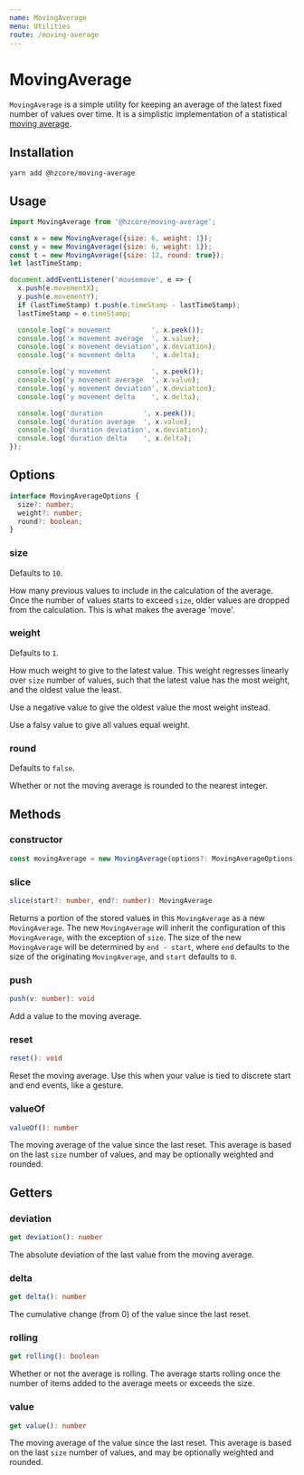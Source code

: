 ```yaml
---
name: MovingAverage
menu: Utilities
route: /moving-average
---
```


# MovingAverage

`MovingAverage` is a simple utility for keeping an average
of the latest fixed number of values over time. It is a simplistic
implementation of a statistical [moving average].

## Installation

```shell
yarn add @hzcore/moving-average
```

## Usage

```js
import MovingAverage from '@hzcore/moving-average';

const x = new MovingAverage({size: 6, weight: 1});
const y = new MovingAverage({size: 6, weight: 1});
const t = new MovingAverage({size: 12, round: true});
let lastTimeStamp;

document.addEventListener('mousemove', e => {
  x.push(e.movementX);
  y.push(e.movementY);
  if (lastTimeStamp) t.push(e.timeStamp - lastTimeStamp);
  lastTimeStamp = e.timeStamp;

  console.log('x movement          ', x.peek());
  console.log('x movement average  ', x.value);
  console.log('x movement deviation', x.deviation);
  console.log('x movement delta    ', x.delta);

  console.log('y movement          ', x.peek());
  console.log('y movement average  ', x.value);
  console.log('y movement deviation', x.deviation);
  console.log('y movement delta    ', x.delta);

  console.log('duration          ', x.peek());
  console.log('duration average  ', x.value);
  console.log('duration deviation', x.deviation);
  console.log('duration delta    ', x.delta);
});
```

## Options

```ts
interface MovingAverageOptions {
  size?: number;
  weight?: number;
  round?: boolean;
}
```

### size

Defaults to `10`.

How many previous values to include in the calculation of the average.
Once the number of values starts to exceed `size`, older values
are dropped from the calculation. This is what makes the average 'move'.

### weight

Defaults to `1`.

How much weight to give to the latest value.
This weight regresses linearly over `size` number of values,
such that the latest value has the most weight, and the oldest
value the least.

Use a negative value to give the oldest value the most weight instead.

Use a falsy value to give all values equal weight.

### round

Defaults to `false`.

Whether or not the moving average is rounded to the nearest integer.

## Methods

### constructor

```ts
const movingAverage = new MovingAverage(options?: MovingAverageOptions);
```

### slice

```ts
slice(start?: number, end?: number): MovingAverage
```

Returns a portion of the stored values in this `MovingAverage`
as a new `MovingAverage`. The new `MovingAverage` will inherit the
configuration of this `MovingAverage`, with the exception of `size`.
The size of the new `MovingAverage` will be determined by `end - start`,
where `end` defaults to the size of the originating `MovingAverage`,
and `start` defaults to `0`.

### push

```ts
push(v: number): void
```

Add a value to the moving average.

### reset

```ts
reset(): void
```

Reset the moving average.
Use this when your value is tied to discrete start and end events,
like a gesture.

### valueOf

```ts
valueOf(): number
```

The moving average of the value since the last reset.
This average is based on the last `size` number of values,
and may be optionally weighted and rounded.

## Getters

### deviation

```ts
get deviation(): number
```

The absolute deviation of the last value from the moving average.

### delta

```ts
get delta(): number
```

The cumulative change (from 0) of the value since the last reset.

### rolling

```ts
get rolling(): boolean
```

Whether or not the average is rolling. The average starts rolling
once the number of items added to the average meets or exceeds the size.

### value

```ts
get value(): number
```

The moving average of the value since the last reset.
This average is based on the last `size` number of values,
and may be optionally weighted and rounded.

[moving average]: https://en.wikipedia.org/wiki/Moving_average
